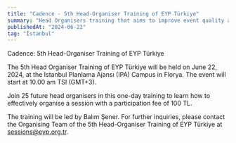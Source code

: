 ```yaml
---
title: "Cadence - 5th Head-Organiser Training of EYP Türkiye"
summary: "Head Organisers training that aims to improve event quality around Türkiye."
publishedAt: "2024-06-22"
tag: "İstanbul"
---
```



Cadence: 5th Head-Organiser Training of EYP Türkiye

The 5th Head Organiser Training of EYP Türkiye will be held on June 22, 2024, at the Istanbul Planlama Ajansı (IPA) Campus in Florya. The event will start at 10.00 am TSI (GMT+3).



Join 25 future head organisers in this one-day training to learn how to effectively organise a session with a participation fee of 100 TL.



The training will be led by Balım Şener. For further inquiries, please contact the Organising Team of the 5th Head-Organiser Training of EYP Türkiye at sessions@eyp.org.tr.